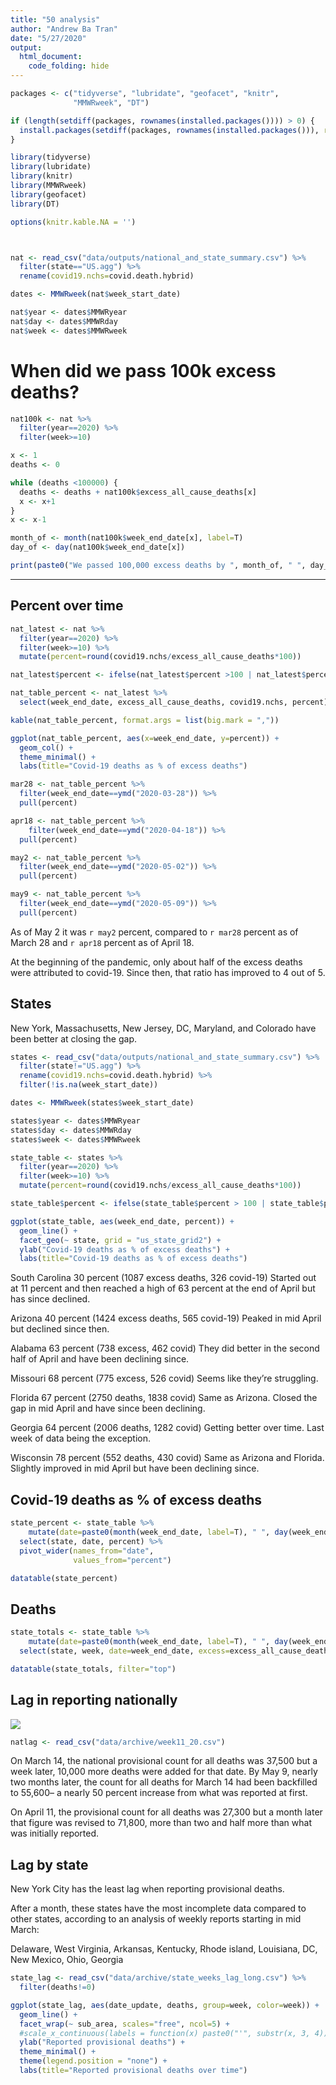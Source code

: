 ```yaml
---
title: "50 analysis"
author: "Andrew Ba Tran"
date: "5/27/2020"
output:
  html_document:
    code_folding: hide
---
```

```r

packages <- c("tidyverse", "lubridate", "geofacet", "knitr",
              "MMWRweek", "DT")

if (length(setdiff(packages, rownames(installed.packages()))) > 0) {
  install.packages(setdiff(packages, rownames(installed.packages())), repos = "http://cran.us.r-project.org")  
}

library(tidyverse)
library(lubridate)
library(knitr)
library(MMWRweek)
library(geofacet)
library(DT)

options(knitr.kable.NA = '')



nat <- read_csv("data/outputs/national_and_state_summary.csv") %>% 
  filter(state=="US.agg") %>% 
  rename(covid19.nchs=covid.death.hybrid)

dates <- MMWRweek(nat$week_start_date)

nat$year <- dates$MMWRyear
nat$day <- dates$MMWRday
nat$week <- dates$MMWRweek
```

# When did we pass 100k excess deaths?

```r
nat100k <- nat %>% 
  filter(year==2020) %>% 
  filter(week>=10)

x <- 1
deaths <- 0

while (deaths <100000) {
  deaths <- deaths + nat100k$excess_all_cause_deaths[x]
  x <- x+1
}
x <- x-1

month_of <- month(nat100k$week_end_date[x], label=T)
day_of <- day(nat100k$week_end_date[x])

print(paste0("We passed 100,000 excess deaths by ", month_of, " ", day_of, ", 2020"))

```

-----

## Percent over time

```r
nat_latest <- nat %>% 
  filter(year==2020) %>% 
  filter(week>=10) %>% 
  mutate(percent=round(covid19.nchs/excess_all_cause_deaths*100))

nat_latest$percent <- ifelse(nat_latest$percent >100 | nat_latest$percent <0, NA, nat_latest$percent)

nat_table_percent <- nat_latest %>% 
  select(week_end_date, excess_all_cause_deaths, covid19.nchs, percent)

kable(nat_table_percent, format.args = list(big.mark = ","))

ggplot(nat_table_percent, aes(x=week_end_date, y=percent)) +
  geom_col() +
  theme_minimal() +
  labs(title="Covid-19 deaths as % of excess deaths")

mar28 <- nat_table_percent %>% 
  filter(week_end_date==ymd("2020-03-28")) %>% 
  pull(percent)

apr18 <- nat_table_percent %>% 
    filter(week_end_date==ymd("2020-04-18")) %>% 
  pull(percent)

may2 <- nat_table_percent %>% 
  filter(week_end_date==ymd("2020-05-02")) %>% 
  pull(percent)

may9 <- nat_table_percent %>% 
  filter(week_end_date==ymd("2020-05-09")) %>% 
  pull(percent)


```

As of May 2 it was `r may2` percent, compared to `r mar28` percent as of March 28 and `r apr18` percent as of April 18.

At the beginning of the pandemic, only about half of the excess deaths were attributed to covid-19. Since then, that ratio has improved to 4 out of 5.

## States

New York, Massachusetts, New Jersey, DC, Maryland, and Colorado have been better at closing the gap. 


```r


states <- read_csv("data/outputs/national_and_state_summary.csv") %>% 
  filter(state!="US.agg") %>% 
  rename(covid19.nchs=covid.death.hybrid) %>% 
  filter(!is.na(week_start_date))

dates <- MMWRweek(states$week_start_date)

states$year <- dates$MMWRyear
states$day <- dates$MMWRday
states$week <- dates$MMWRweek

state_table <- states %>% 
  filter(year==2020) %>% 
  filter(week>=10) %>% 
  mutate(percent=round(covid19.nchs/excess_all_cause_deaths*100))

state_table$percent <- ifelse(state_table$percent > 100 | state_table$percent < 0, NA, state_table$percent)


```

```r
ggplot(state_table, aes(week_end_date, percent)) +
  geom_line() +
  facet_geo(~ state, grid = "us_state_grid2") +
  ylab("Covid-19 deaths as % of excess deaths") +
  labs(title="Covid-19 deaths as % of excess deaths")
```


South Carolina
30 percent (1087 excess deaths, 326 covid-19)
Started out at 11 percent and then reached a high of 63 percent at the end of April but has since declined. 
 
Arizona
40 percent (1424 excess deaths, 565 covid-19)
Peaked in mid April but declined since then. 
 
Alabama
63 percent (738 excess, 462 covid)
They did better in the second half of April and have been declining since. 
 
Missouri 
68 percent (775 excess, 526 covid) 
Seems like they're struggling. 

Florida
67 percent (2750 deaths, 1838 covid)
Same as Arizona. Closed the gap in mid April and have since been declining.
 
Georgia 
64 percent (2006 deaths, 1282 covid)
Getting better over time. Last week of data being the exception.

Wisconsin
78 percent (552 deaths, 430 covid)
Same as Arizona and Florida. Slightly improved in mid April but have been declining since.

## Covid-19 deaths as % of excess deaths

```r

state_percent <- state_table %>% 
    mutate(date=paste0(month(week_end_date, label=T), " ", day(week_end_date))) %>% 
  select(state, date, percent) %>% 
  pivot_wider(names_from="date",
              values_from="percent")

datatable(state_percent)
```


## Deaths

```r

state_totals <- state_table %>% 
    mutate(date=paste0(month(week_end_date, label=T), " ", day(week_end_date))) %>% 
  select(state, week, date=week_end_date, excess=excess_all_cause_deaths, covid19=covid19.nchs, percent) 

datatable(state_totals, filter="top")
```

## Lag in reporting nationally

![](data/archive/weekly_lag_dates.gif)

```r
natlag <- read_csv("data/archive/week11_20.csv")
```

On March 14, the national provisional count for all deaths was 37,500 but a week later, 10,000 more deaths were added for that date. By May 9, nearly two months later, the count for all deaths for March 14 had been backfilled to 55,600-- a nearly 50 percent increase from what was reported at first.

On April 11, the provisional count for all deaths was 27,300 but a month later that figure was revised to 71,800, more than two and half more than what was initially reported.


## Lag by state

New York City has the least lag when reporting provisional deaths. 

After a month, these states have the most incomplete data compared to other states, according to an analysis of weekly reports starting in mid March:

Delaware,
West Virginia,
Arkansas,
Kentucky,
Rhode island,
Louisiana,
DC,
New Mexico,
Ohio,
Georgia


```r

state_lag <- read_csv("data/archive/state_weeks_lag_long.csv") %>% 
  filter(deaths!=0)

ggplot(state_lag, aes(date_update, deaths, group=week, color=week)) +
  geom_line() +
  facet_wrap(~ sub_area, scales="free", ncol=5) +
  #scale_x_continuous(labels = function(x) paste0("'", substr(x, 3, 4))) +
  ylab("Reported provisional deaths") +
  theme_minimal() +
  theme(legend.position = "none") +
  labs(title="Reported provisional deaths over time")
```
